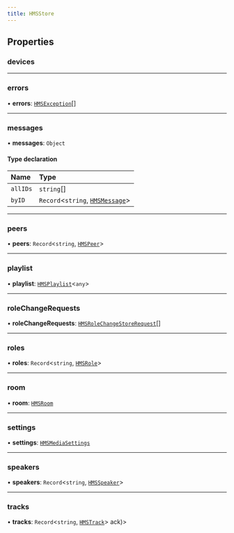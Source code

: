 ```yaml
---
title: HMSStore
---
```


## Properties

### devices

---

### errors

• **errors**: [`HMSException`](/api-reference/javascript/v2/interfaces/HMSException)[]

---

### messages

• **messages**: `Object`

#### Type declaration

| Name     | Type                                                                                    |
| :------- | :-------------------------------------------------------------------------------------- |
| `allIDs` | `string`[]                                                                              |
| `byID`   | `Record`<`string`, [`HMSMessage`](/api-reference/javascript/v2/interfaces/HMSMessage)\> |

---

### peers

• **peers**: `Record`<`string`, [`HMSPeer`](/api-reference/javascript/v2/interfaces/HMSPeer)\>

---

### playlist

• **playlist**: [`HMSPlaylist`](/api-reference/javascript/v2/interfaces/HMSPlaylist)<`any`\>

---

### roleChangeRequests

• **roleChangeRequests**: [`HMSRoleChangeStoreRequest`](/api-reference/javascript/v2/interfaces/HMSRoleChangeStoreRequest)[]

---

### roles

• **roles**: `Record`<`string`, [`HMSRole`](/api-reference/javascript/v2/interfaces/HMSRole)\>

---

### room

• **room**: [`HMSRoom`](/api-reference/javascript/v2/interfaces/HMSRoom)

---

### settings

• **settings**: [`HMSMediaSettings`](/api-reference/javascript/v2/interfaces/HMSMediaSettings)

---

### speakers

• **speakers**: `Record`<`string`, [`HMSSpeaker`](/api-reference/javascript/v2/interfaces/HMSSpeaker)\>

---

### tracks

• **tracks**: `Record`<`string`, [`HMSTrack`](/api-reference/javascript/v2/interfaces/HMSTrack)\>
ack)\>
